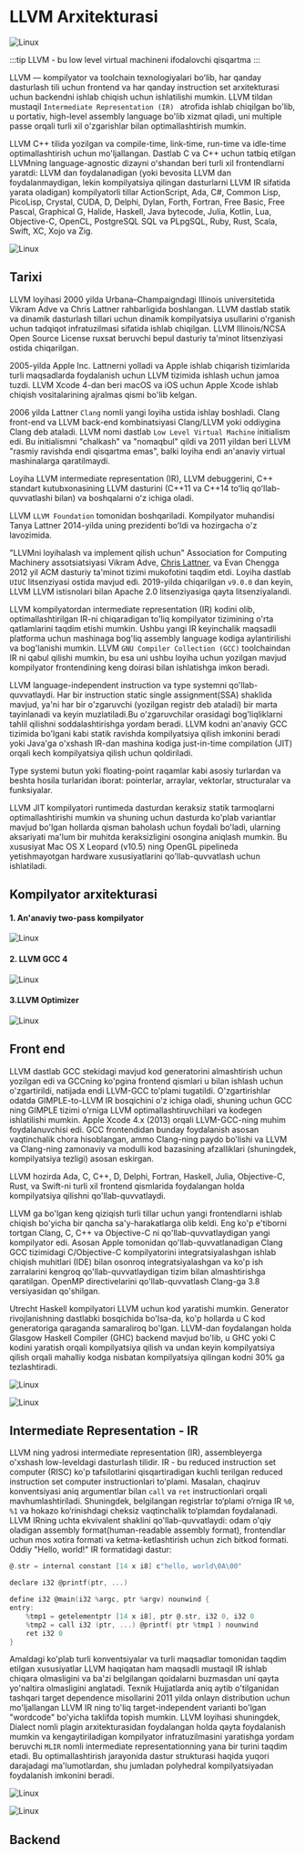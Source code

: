 # LLVM Arxitekturasi


![Linux](images/article/llvm-arxitekturasi/1.png)


:::tip
LLVM - bu low level virtual machineni ifodalovchi qisqartma
:::

LLVM — kompilyator va toolchain texnologiyalari boʻlib, har qanday dasturlash tili uchun frontend va har qanday instruction set arxitekturasi uchun backendni ishlab chiqish uchun ishlatilishi mumkin. LLVM tildan mustaqil `Intermediate Representation (IR) ` atrofida ishlab chiqilgan bo'lib, u portativ, high-level assembly language bo'lib xizmat qiladi, uni multiple passe orqali turli xil o'zgarishlar bilan optimallashtirish mumkin.

LLVM C++ tilida yozilgan va compile-time, link-time, run-time va idle-time optimallashtirish uchun mo'ljallangan.
Dastlab C va C++ uchun tatbiq etilgan LLVMning language-agnostic dizayni oʻshandan beri turli xil frontendlarni yaratdi: LLVM dan foydalanadigan (yoki bevosita LLVM dan foydalanmaydigan, lekin kompilyatsiya qilingan dasturlarni LLVM IR sifatida yarata oladigan) kompilyatorli tillar ActionScript, Ada, C#, Common Lisp, PicoLisp, Crystal, CUDA, D, Delphi, Dylan, Forth, Fortran, Free Basic, Free Pascal, Graphical G, Halide, Haskell, Java bytecode, Julia, Kotlin, Lua, Objective-C, OpenCL, PostgreSQL SQL va PLpgSQL, Ruby, Rust, Scala, Swift, XC, Xojo va Zig.

![Linux](images/article/llvm-arxitekturasi/2.jpeg)

## Tarixi

LLVM loyihasi 2000 yilda Urbana–Champaigndagi Illinois universitetida Vikram Adve va Chris Lattner rahbarligida boshlangan. LLVM dastlab statik va dinamik dasturlash tillari uchun dinamik kompilyatsiya usullarini o'rganish uchun tadqiqot infratuzilmasi sifatida ishlab chiqilgan. LLVM Illinois/NCSA Open Source License ruxsat beruvchi bepul dasturiy ta'minot litsenziyasi ostida chiqarilgan. 

2005-yilda Apple Inc. Lattnerni yolladi va Apple ishlab chiqarish tizimlarida turli maqsadlarda foydalanish uchun LLVM tizimida ishlash uchun jamoa tuzdi. LLVM Xcode 4-dan beri macOS va iOS uchun Apple Xcode ishlab chiqish vositalarining ajralmas qismi bo'lib kelgan.

2006 yilda Lattner `Clang` nomli yangi loyiha ustida ishlay boshladi. Clang front-end va LLVM back-end kombinatsiyasi Clang/LLVM yoki oddiygina Clang deb ataladi. LLVM nomi dastlab `Low Level Virtual Machine` initialism edi. Bu initialismni "chalkash" va "nomaqbul" qildi va 2011 yildan beri LLVM "rasmiy ravishda endi qisqartma emas", balki loyiha endi an'anaviy virtual mashinalarga qaratilmaydi.

Loyiha LLVM intermediate representation (IR), LLVM debuggerini, C++ standart kutubxonasining LLVM dasturini (C++11 va C++14 toʻliq qoʻllab-quvvatlashi bilan) va boshqalarni oʻz ichiga oladi.

LLVM `LLVM Foundation` tomonidan boshqariladi. Kompilyator muhandisi Tanya Lattner 2014-yilda uning prezidenti boʻldi va hozirgacha o'z lavozimida.

"LLVMni loyihalash va implement qilish uchun" Association for Computing Machinery assotsiatsiyasi Vikram Adve, [Chris Lattner](https://github.com/lattner), va Evan Chengga 2012 yil ACM dasturiy ta'minot tizimi mukofotini taqdim etdi.
Loyiha dastlab `UIUC` litsenziyasi ostida mavjud edi. 2019-yilda chiqarilgan `v9.0.0` dan keyin, LLVM LLVM istisnolari bilan Apache 2.0 litsenziyasiga qayta litsenziyalandi.


LLVM kompilyatordan intermediate representation (IR) kodini olib, optimallashtirilgan IR-ni chiqaradigan to'liq kompilyator tizimining o'rta qatlamlarini taqdim etishi mumkin. Ushbu yangi IR keyinchalik maqsadli platforma uchun mashinaga bog'liq assembly language kodiga aylantirilishi va bog'lanishi mumkin. LLVM `GNU Compiler Collection (GCC)` toolchaindan IR ni qabul qilishi mumkin, bu esa uni ushbu loyiha uchun yozilgan mavjud kompilyator frontendining keng doirasi bilan ishlatishga imkon beradi.

LLVM language-independent instruction  va type systemni qo'llab-quvvatlaydi. Har bir instruction static single assignment(SSA) shaklida mavjud, ya'ni har bir o'zgaruvchi (yozilgan registr deb ataladi) bir marta tayinlanadi va keyin muzlatiladi.Bu o'zgaruvchilar orasidagi bog'liqliklarni tahlil qilishni soddalashtirishga yordam beradi. LLVM kodni an'anaviy GCC tizimida bo'lgani kabi statik ravishda kompilyatsiya qilish imkonini beradi yoki Java'ga o'xshash IR-dan mashina kodiga just-in-time compilation (JIT) orqali kech kompilyatsiya qilish uchun qoldiriladi.

Type systemi butun yoki floating-point raqamlar kabi asosiy turlardan va beshta hosila turlaridan iborat: pointerlar, arraylar, vektorlar, structuralar va funksiyalar.

LLVM JIT kompilyatori runtimeda dasturdan keraksiz statik tarmoqlarni optimallashtirishi mumkin va shuning uchun dasturda ko'plab variantlar mavjud bo'lgan hollarda qisman baholash uchun foydali bo'ladi, ularning aksariyati ma'lum bir muhitda keraksizligini osongina aniqlash mumkin. Bu xususiyat Mac OS X Leopard (v10.5) ning OpenGL pipelineda yetishmayotgan hardware xususiyatlarini qo'llab-quvvatlash uchun ishlatiladi.

## Kompilyator arxitekturasi

#### 1. An'anaviy two-pass kompilyator

![Linux](images/article/llvm-arxitekturasi/3.png)

#### 2. LLVM GCC 4

![Linux](images/article/llvm-arxitekturasi/4.png)

#### 3.LLVM Optimizer 

![Linux](images/article/llvm-arxitekturasi/5.png)


## Front end

LLVM dastlab GCC stekidagi mavjud kod generatorini almashtirish uchun yozilgan edi va GCCning ko'pgina frontend qismlari u bilan ishlash uchun o'zgartirildi, natijada endi LLVM-GCC to'plami tugatildi. O'zgartirishlar odatda GIMPLE-to-LLVM IR bosqichini o'z ichiga oladi, shuning uchun GCC ning GIMPLE tizimi o'rniga LLVM optimallashtiruvchilari va kodegen ishlatilishi mumkin. Apple Xcode 4.x (2013) orqali LLVM-GCC-ning muhim foydalanuvchisi edi. GCC frontendidan bunday foydalanish asosan vaqtinchalik chora hisoblangan, ammo Clang-ning paydo bo'lishi va LLVM va Clang-ning zamonaviy va modulli kod bazasining afzalliklari (shuningdek, kompilyatsiya tezligi) asosan eskirgan.

LLVM hozirda Ada, C, C++, D, Delphi, Fortran, Haskell, Julia, Objective-C, Rust, va Swift-ni turli xil frontend qismlarida foydalangan holda kompilyatsiya qilishni qo'llab-quvvatlaydi. 

LLVM ga bo'lgan keng qiziqish turli tillar uchun yangi frontendlarni ishlab chiqish bo'yicha bir qancha sa'y-harakatlarga olib keldi. Eng ko'p e'tiborni tortgan Clang, C, C++ va Objective-C ni qo'llab-quvvatlaydigan yangi kompilyator edi. Asosan Apple tomonidan qo'llab-quvvatlanadigan Clang GCC tizimidagi C/Objective-C kompilyatorini integratsiyalashgan ishlab chiqish muhitlari (IDE) bilan osonroq integratsiyalashgan va ko'p ish zarralarini kengroq qo'llab-quvvatlaydigan tizim bilan almashtirishga qaratilgan. OpenMP directivelarini qo'llab-quvvatlash Clang-ga 3.8 versiyasidan qo'shilgan.

Utrecht Haskell kompilyatori LLVM uchun kod yaratishi mumkin. Generator rivojlanishning dastlabki bosqichida bo'lsa-da, ko'p hollarda u C kod generatoriga qaraganda samaraliroq bo'lgan. LLVM-dan foydalangan holda Glasgow Haskell Compiler (GHC) backend mavjud bo'lib, u GHC yoki C kodini yaratish orqali kompilyatsiya qilish va undan keyin kompilyatsiya qilish orqali mahalliy kodga nisbatan kompilyatsiya qilingan kodni 30% ga tezlashtiradi.

![Linux](images/article/llvm-arxitekturasi/6.ppm)

![Linux](images/article/llvm-arxitekturasi/7.png)

## Intermediate Representation - IR

LLVM ning yadrosi intermediate representation (IR), assembleyerga o'xshash low-leveldagi dasturlash tilidir. IR - bu reduced instruction set computer (RISC)  ko'p tafsilotlarini qisqartiradigan kuchli terilgan reduced instruction set computer instructionlari to'plami. Masalan, chaqiruv konventsiyasi aniq argumentlar bilan `call` va `ret` instructionlari orqali mavhumlashtiriladi. Shuningdek, belgilangan registrlar to‘plami o‘rniga IR `%0`, `%1` va hokazo ko‘rinishdagi cheksiz vaqtinchalik to‘plamdan foydalanadi. LLVM IRning uchta ekvivalent shaklini qo'llab-quvvatlaydi: odam o'qiy oladigan assembly format(human-readable assembly format), frontendlar uchun mos xotira formati va ketma-ketlashtirish uchun zich bitkod formati. Oddiy "Hello, world!" IR formatidagi dastur:

```c
@.str = internal constant [14 x i8] c"hello, world\0A\00"

declare i32 @printf(ptr, ...)

define i32 @main(i32 %argc, ptr %argv) nounwind {
entry:
    %tmp1 = getelementptr [14 x i8], ptr @.str, i32 0, i32 0
    %tmp2 = call i32 (ptr, ...) @printf( ptr %tmp1 ) nounwind
    ret i32 0
}
```

Amaldagi ko'plab turli konventsiyalar va turli maqsadlar tomonidan taqdim etilgan xususiyatlar LLVM haqiqatan ham maqsadli mustaqil IR ishlab chiqara olmasligini va ba'zi belgilangan qoidalarni buzmasdan uni qayta yo'naltira olmasligini anglatadi. Texnik Hujjatlarda aniq aytib o'tilganidan tashqari target dependence misollarini 2011 yilda onlayn distribution uchun mo'ljallangan LLVM IR ning to'liq target-independent varianti bo'lgan "wordcode" bo'yicha taklifda topish mumkin. LLVM loyihasi shuningdek, Dialect nomli plagin arxitekturasidan foydalangan holda qayta foydalanish mumkin va kengaytiriladigan kompilyator infratuzilmasini yaratishga yordam beruvchi `MLIR` nomli intermediate representationning yana bir turini taqdim etadi. Bu optimallashtirish jarayonida dastur strukturasi haqida yuqori darajadagi ma'lumotlardan, shu jumladan polyhedral kompilyatsiyadan foydalanish imkonini beradi.

![Linux](images/article/llvm-arxitekturasi/8.png)

![Linux](images/article/llvm-arxitekturasi/9.png)


## Backend